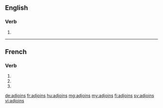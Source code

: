 ==English==

===Verb===
{{head|en}}

# {{en-third-person singular of|adjoin}}

----

==French==

===Verb===
{{fr-verb-form}}

# {{conjugation of|adjoindre||1|s|pres|ind|lang=fr}}
# {{conjugation of|adjoindre||2|s|pres|ind|lang=fr}}
# {{conjugation of|adjoindre||2|s|imp|lang=fr}}

[[de:adjoins]]
[[fr:adjoins]]
[[hu:adjoins]]
[[mg:adjoins]]
[[my:adjoins]]
[[fi:adjoins]]
[[sv:adjoins]]
[[vi:adjoins]]
